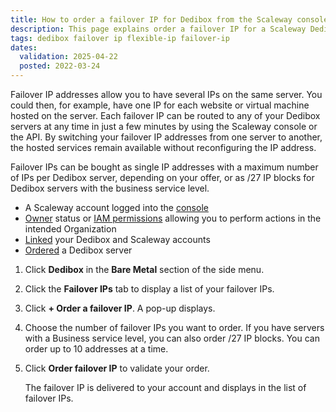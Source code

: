 ```yaml
---
title: How to order a failover IP for Dedibox from the Scaleway console
description: This page explains order a failover IP for a Scaleway Dedibox dedicated server
tags: dedibox failover ip flexible-ip failover-ip
dates:
  validation: 2025-04-22
  posted: 2022-03-24
---
```



<DediboxScalewayMigration />

<FailoverIp />

Failover IP addresses allow you to have several IPs on the same server. You could then, for example, have one IP for each website or virtual machine hosted on the server.
Each failover IP can be routed to any of your Dedibox servers at any time in just a few minutes by using the Scaleway console or the API. By switching your failover IP addresses from one server to another, the hosted services remain available without reconfiguring the IP address.

Failover IPs can be bought as single IP addresses with a maximum number of IPs per Dedibox server, depending on your offer, or as /27 IP blocks for Dedibox servers with the business service level.

<Requirements />

- A Scaleway account logged into the [console](https://account.scaleway.com/?service=elements)
- [Owner](/iam/concepts/#owner) status or [IAM permissions](/iam/concepts/#permission) allowing you to perform actions in the intended Organization
- [Linked](/dedibox-scaleway/how-to/link-dedibox-account/) your Dedibox and Scaleway accounts
- [Ordered](/dedibox-scaleway/how-to/order-dedibox/) a Dedibox server

1. Click **Dedibox** in the **Bare Metal** section of the side menu.
2. Click the **Failover IPs** tab to display a list of your failover IPs.
3. Click **+ Order a failover IP**. A pop-up displays.
4. Choose the number of failover IPs you want to order. If you have servers with a Business service level, you can also order /27 IP blocks.
    <Message type="note">
      You can order up to 10 addresses at a time.
    </Message>
5. Click **Order failover IP** to validate your order.

    The failover IP is delivered to your account and displays in the list of failover IPs.